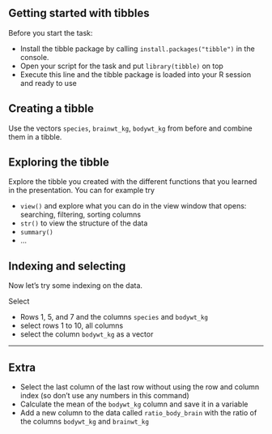 ## Getting started with tibbles

Before you start the task:

- Install the tibble package by calling `install.packages("tibble")` in the console.
- Open your script for the task and put `library(tibble)` on top
- Execute this line and the tibble package is loaded into your R session and ready to use

## Creating a tibble

Use the vectors `species`, `brainwt_kg`, `bodywt_kg` from before and combine them in a tibble.

## Exploring the tibble

Explore the tibble you created with the different functions that you learned in the presentation.
You can for example try 

- `view()` and explore what you can do in the view window that opens: searching, filtering, sorting columns
- `str()` to view the structure of the data
- `summary()`
- ...


## Indexing and selecting

Now let's try some indexing on the data.

Select

- Rows 1, 5, and 7 and the columns `species` and `bodywt_kg`
- select rows 1 to 10, all columns
- select the column `bodywt_kg` as a vector

---

## Extra

- Select the last column of the last row without using the row and column index (so don't use any numbers in this command)
- Calculate the mean of the `bodywt_kg` column and save it in a variable
- Add a new column to the data called `ratio_body_brain` with the ratio of the columns `bodywt_kg` and `brainwt_kg`
